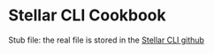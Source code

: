 # Stellar CLI Cookbook

Stub file: the real file is stored in the [Stellar CLI github](https://github.com/stellar/stellar-cli/blob/main/Cookbook.md)
